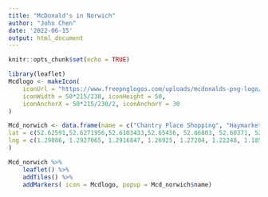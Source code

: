 ```yaml
---
title: "McDonald's in Norwich"
author: "John Chen"
date: '2022-06-15'
output: html_document
---
```


```r
knitr::opts_chunk$set(echo = TRUE)
```


```r
library(leaflet)
Mcdlogo <- makeIcon(
    iconUrl = "https://www.freepnglogos.com/uploads/mcdonalds-png-logo/mcdonalds-png-logo-simple-m-1.png",
    iconWidth = 50*215/230, iconHeight = 50,
    iconAnchorX = 50*215/230/2, iconAnchorY = 30
)

Mcd_norwich <- data.frame(name = c("Chantry Place Shopping", "Haymarket", "Barrett Rd", "Boundary Rd", "Delft Way", "Hethersett", "Longwater"),
lat = c(52.62591,52.6271956,52.6103433,52.65456, 52.66803, 52.60371, 52.65149),
lng = c(1.29086, 1.2927065, 1.2916847, 1.26925, 1.27204, 1.22248, 1.18556)
)

Mcd_norwich %>%
    leaflet() %>%
    addTiles() %>%
    addMarkers( icon = Mcdlogo, popup = Mcd_norwich$name)

```
